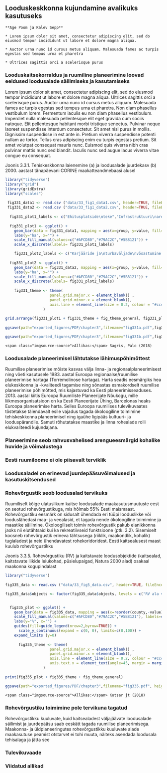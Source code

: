 ## Looduskeskkonna kujundamine avalikuks kasutuseks {#chapter33 .chapter_section .chapter3_section}


```block
**Age Poom ja Kalev Sepp**
```

```block
* Lorem ipsum dolor sit amet, consectetur adipiscing elit, sed do eiusmod tempor incididunt ut labore et dolore magna aliqua.

* Auctor urna nunc id cursus metus aliquam. Malesuada fames ac turpis egestas sed tempus urna et pharetra

* Ultrices sagittis orci a scelerisque purus
```

### Looduskaitsekorraldus ja ruumiline planeerimine loovad eeldused loodusalade säilimiseks ja kasutamiseks {.chapter3_section}

Lorem ipsum dolor sit amet, consectetur adipiscing elit, sed do eiusmod tempor incididunt ut labore et dolore magna aliqua. Ultrices sagittis orci a scelerisque purus. Auctor urna nunc id cursus metus aliquam. Malesuada fames ac turpis egestas sed tempus urna et pharetra. Non diam phasellus vestibulum lorem. Fermentum iaculis eu non diam phasellus vestibulum. Imperdiet nulla malesuada pellentesque elit eget gravida cum sociis natoque. Elit pellentesque habitant morbi tristique senectus. Pulvinar neque laoreet suspendisse interdum consectetur. Sit amet nisl purus in mollis. Dignissim suspendisse in est ante in. Pretium viverra suspendisse potenti nullam ac tortor. Tellus cras adipiscing enim eu turpis egestas pretium. Sit amet volutpat consequat mauris nunc. Euismod quis viverra nibh cras pulvinar mattis nunc sed blandit. Iaculis nunc sed augue lacus viverra vitae congue eu consequat.

<p class="caption" id="figure331"><span class="figure-number">Joonis 3.3.1.</span> Tehiskeskkonna laienemine (a) ja loodusalade juurdekasv (b) 2000. aastast tänapäevani CORINE maakatteandmebaasi alusel</p>

```r

library("tidyverse")
library("grid")
library(gridExtra)
library("scales")
  
 fig331_data1 <- read.csv ("data/33_fig1_data1.csv", header=TRUE, fileEncoding="utf-8")
 fig331_data2 <- read.csv ("data/33_fig1_data2.csv", header=TRUE, fileEncoding="utf-8")
 
  fig331_plot1_labels <- c("Ehitusplatside\nteke","Infrastruktuuri\narendamine", "Maardlate,\nkarjääride ja\nturbaväljade\nlaienemine", "Valglinnastumine")
  
  fig331_plot1 <- ggplot() +
    geom_bar(data = fig331_data1, mapping = aes(x=group, y=value, fill=time_period), width=0.7, stat="identity", position = "dodge") +
    labs(y="ha", x="") +
    scale_fill_manual(values=c("#AFCD80","#79AC2C","#5B8121")) +
    scale_x_discrete(labels= fig331_plot1_labels)

    fig331_plot2_labels <- c("Karjääride ja\nturbaväljade\nvõsastumine /\nmetsastumine","Tehisalade\nkadu", "Vabaaja- ja\npuhkealade kasv\nasulatest välja", "Veesilmade\nkasv")
    
  fig331_plot2 <- ggplot() +
    geom_bar(data = fig331_data2, mapping = aes(x=group, y=value, fill=time_period), width=0.7, stat="identity", position = "dodge") +
    labs(y="ha", x="") +
    scale_fill_manual(values=c("#AFCD80","#79AC2C","#5B8121")) +
    scale_x_discrete(labels= fig331_plot2_labels)
  
    fig331_theme <- theme(
                    panel.grid.major.x = element_blank() ,
                    panel.grid.minor.x = element_blank(),
                    axis.line = element_line(size = 0.2, colour = "#cccccc"),
                 )
  
grid.arrange(fig331_plot1 + fig331_theme + fig_theme_general, fig331_plot2 +  fig331_theme + fig_theme_general, ncol = 1)
 
ggsave(path="exported_figures/PDF/chapter3",filename="fig331a.pdf",fig331_plot1 + fig_theme_general + fig331_theme, height=140, width=200, units="mm")

ggsave(path="exported_figures/PDF/chapter3",filename="fig331b.pdf",fig331_plot2 + fig_theme_general + fig331_theme, height=140, width=200, units="mm")
```

``` block
<span class="imgsource-source">Allikas:</span> Sagris, Palo (2018)
```
### Loodusalade planeerimisel lähtutakse lähimuspõhimõttest {.chapter3_section}

Ruumilise planeerimise mõiste kasvas välja linna- ja regionaalplaneerimisest ning võeti kasutusele 1983. aastal Euroopa regionaalse/ruumilise planeerimise hartaga (Torremolinose hartaga). Harta seadis eesmärgiks hea elukeskkonna ja -kvaliteedi tagamise ning sõnastas esmakordselt ruumilise planeerimise põhimõtted, mis kajastuvad ka Eesti planeerimisseaduses. 2013. aastal kiitis Euroopa Ruumiliste Planeerijate Nõukogu, mille liikmesorganisatsioon on ka Eesti Planeerijate Ühing, Barcelonas heaks Euroopa planeerimise harta. Selles Euroopa ruumilises tulevikuvaates tõstetakse täiendavalt esile vajadus tagada ökoloogiline toimimine tehiskeskkonna planeerimisel ning igaühe ligipääs kultuuri- ja looduspärandile. Samuti rõhutatakse maastike ja linna rohealade rolli elukvaliteedi kujundajana.

### Planeerimine seob rahvusvahelised arengueesmärgid kohalike huvide ja võimalustega {.chapter3_section}

### Eesti ruumiloome ei ole piisavalt terviklik {.chapter3_section}

### Loodusaladel on erinevad juurdepääsuvõimalused ja kasutuskitsendused {.chapter3_section}

### Rohevõrgustik seob loodusalad tervikuks {.chapter3_section}

Ruumiliselt kõige ulatuslikum kaitse loodusalade maakasutusmuutuste eest on seotud rohevõrgustikuga, mis hõlmab 55% Eesti maismaast. Rohevõrgustiku eesmärk on sidusalt ühendada eri tüüpi looduslikke või looduslähedasi maa- ja veealasid, et tagada nende ökoloogiline toimimine ja maastike säilimine. Ökoloogiliselt toimiv rohevõrgustik pakub elanikkonna jaoks nii elutähtsaid kui ka rekreatiivseid funktsioone (ptk. 3.2). Sisemiselt koosneb rohevõrgustik erineva tähtsusega (riiklik, maakondlik, kohalik) tugialadest ja neid ühendavatest rohekoridoridest. Eesti kaitsealusest maast kuulub rohevõrgustikku

<p class="caption" id="figure336"><span class="figure-number">Joonis 3.3.5.</span> Rohevõrgustiku (RV) ja kaitstavate loodusobjektide (kaitsealad, kaitstavate liikide leiukohad, püsielupaigad, Natura 2000 alad) osakaal maakonna kogupindalast</p>

```r

library("tidyverse")
  
fig335_data <- read.csv ("data/33_fig5_data.csv", header=TRUE, fileEncoding="utf-8")

fig335_data$objects <- factor(fig335_data$objects, levels = c("RV ala väljaspool kaitsealasid","Kaitstavad loodusobjektid väljaspool RV ala","Kaitstavad loodusobjektid RV alal"))

 
  fig335_plot <- ggplot() +
    geom_bar(data = fig335_data, mapping = aes(x=reorder(county,-value), y=value, fill=objects), width=0.6, stat="identity") +
    scale_fill_manual(values=c("#AFCD80","#79AC2C","#5B8121"), labels=c("Rohevõrgu ala väljaspool kaitsealasid","Kaitstavad loodusobjektid väljaspool rohevõrgu ala","Kaitstavad loodusobjektid rohevõrgu alal")) +
    labs(y="%", x="") +
    guides(fill=guide_legend(nrow=2,byrow=TRUE)) +
      scale_y_continuous(expand = c(0, 0), limits=c(0,100)) +
    expand_limits (y=0) 
  
      fig335_theme <- theme(
                    panel.grid.major.x = element_blank() ,
                    panel.grid.minor.x = element_blank(),
                    axis.line = element_line(size = 0.2, colour = "#cccccc"),
                    axis.text.x = element_text(angle=45, margin = margin(t = 7, r = 0, b = 0, l = 0), hjust=1.1),
                 )
      
print(fig335_plot + fig335_theme + fig_theme_general)

ggsave(path="exported_figures/PDF/chapter3",filename="fig335.pdf", height=140, width=210, units="mm")

```

``` block
<span class="imgsource-source">Allikas:</span> Kutsar jt (2018)
```
### Rohevõrgustiku toimimine pole tervikuna tagatud {.chapter3_section}


Rohevõrgustikku kuuluvate, kuid kaitsealadest väljajäävate loodusalade säilimist ja juurdepääsu saab eeskätt tagada ruumilise planeerimisega. Maakonna- ja üldplaneeringutes rohevõrgustikku kuuluvate alade maakasutuse peamist otstarvet ei tohi muuta, näiteks asendada loodusala tehisalaga ja jätta see

### Tulevikuvaade {.chapter3_section}

### Viidatud allikad {-.subreferences}